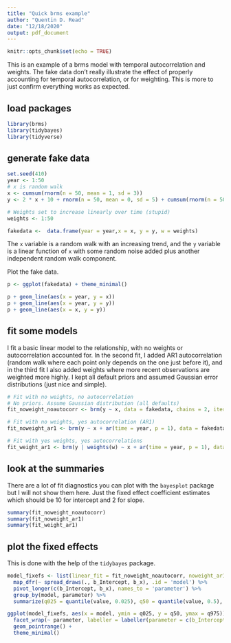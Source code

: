 ```yaml
---
title: "Quick brms example"
author: "Quentin D. Read"
date: "12/18/2020"
output: pdf_document
---
```


```r
knitr::opts_chunk$set(echo = TRUE)
```

This is an example of a brms model with temporal autocorrelation and weights. The fake data don't really illustrate the effect of properly accounting for temporal autocorrelation, or for weighting. This is more to just confirm everything works as expected.

## load packages

```r
library(brms)
library(tidybayes)
library(tidyverse)
```

## generate fake data

```r
set.seed(410)
year <- 1:50
# x is random walk
x <- cumsum(rnorm(n = 50, mean = 1, sd = 3))
y <- 2 * x + 10 + rnorm(n = 50, mean = 0, sd = 5) + cumsum(rnorm(n = 50, mean = 0.25, sd = 1))

# Weights set to increase linearly over time (stupid)
weights <- 1:50

fakedata <-  data.frame(year = year,x = x, y = y, w = weights)
```

The `x` variable is a random walk with an increasing trend, and the `y` variable is a linear function of `x` with some random noise added plus another independent random walk component.

Plot the fake data.

```r
p <- ggplot(fakedata) + theme_minimal()

p + geom_line(aes(x = year, y = x))
p + geom_line(aes(x = year, y = y))
p + geom_line(aes(x = x, y = y))
```

## fit some models

I fit a basic linear model to the relationship, with no weights or autocorrelation accounted for. In the second fit, I added AR1 autocorrelation (random walk where each point only depends on the one just before it), and in the third fit I also added weights where more recent observations are weighted more highly. I kept all default priors and assumed Gaussian error distributions (just nice and simple).

```r
# Fit with no weights, no autocorrelation
# No priors. Assume Gaussian distribution (all defaults)
fit_noweight_noautocorr <- brm(y ~ x, data = fakedata, chains = 2, iter = 1000)

# Fit with no weights, yes autocorrelation (AR1)
fit_noweight_ar1 <- brm(y ~ x + ar(time = year, p = 1), data = fakedata, chains = 2, iter = 1000)

# Fit with yes weights, yes autocorrelations
fit_weight_ar1 <- brm(y | weights(w) ~ x + ar(time = year, p = 1), data = fakedata, chains = 2, iter = 1000)
```

## look at the summaries

There are a lot of fit diagnostics you can plot with the `bayesplot` package but I will not show them here. Just the fixed effect coefficient estimates which should be 10 for intercept and 2 for slope.

```r
summary(fit_noweight_noautocorr)
summary(fit_noweight_ar1)
summary(fit_weight_ar1)
```

## plot the fixed effects

This is done with the help of the `tidybayes` package.

```r
model_fixefs <- list(linear_fit = fit_noweight_noautocorr, noweight_ar1 = fit_noweight_ar1, weighted_ar1 = fit_weight_ar1) %>%
  map_dfr(~ spread_draws(., b_Intercept, b_x), .id = 'model') %>%
  pivot_longer(c(b_Intercept, b_x), names_to = 'parameter') %>%
  group_by(model, parameter) %>%
  summarize(q025 = quantile(value, 0.025), q50 = quantile(value, 0.5), q975 = quantile(value, 0.975))

ggplot(model_fixefs, aes(x = model, ymin = q025, y = q50, ymax = q975)) +
  facet_wrap(~ parameter, labeller = labeller(parameter = c(b_Intercept = 'intercept', b_x = 'slope')), nrow = 2, scales = 'free_y') +
  geom_pointrange() +
  theme_minimal()
  
```

